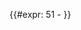 <!--

-->{{#expr: 51 - {{colevel/find first
|{{{50|}}}<!--
-->|{{{49|}}}<!--
-->|{{{48|}}}<!--
-->|{{{47|}}}<!--
-->|{{{46|}}}<!--
-->|{{{45|}}}<!--
-->|{{{44|}}}<!--
-->|{{{43|}}}<!--
-->|{{{42|}}}<!--
-->|{{{41|}}}<!--
-->|{{{40|}}}<!--
-->|{{{39|}}}<!--
-->|{{{38|}}}<!--
-->|{{{37|}}}<!--
-->|{{{36|}}}<!--
-->|{{{35|}}}<!--
-->|{{{34|}}}<!--
-->|{{{33|}}}<!--
-->|{{{32|}}}<!--
-->|{{{31|}}}<!--
-->|{{{30|}}}<!--
-->|{{{29|}}}<!--
-->|{{{28|}}}<!--
-->|{{{27|}}}<!--
-->|{{{26|}}}<!--
-->|{{{25|}}}<!--
-->|{{{24|}}}<!--
-->|{{{23|}}}<!--
-->|{{{22|}}}<!--
-->|{{{21|}}}<!--
-->|{{{20|}}}<!--
-->|{{{19|}}}<!--
-->|{{{18|}}}<!--
-->|{{{17|}}}<!--
-->|{{{16|}}}<!--
-->|{{{15|}}}<!--
-->|{{{14|}}}<!--
-->|{{{13|}}}<!--
-->|{{{12|}}}<!--
-->|{{{11|}}}<!--
-->|{{{10|}}}<!--
-->|{{{9|}}}<!--
-->|{{{8|}}}<!--
-->|{{{7|}}}<!--
-->|{{{6|}}}<!--
-->|{{{5|}}}<!--
-->|{{{4|}}}<!--
-->|{{{3|}}}<!--
-->|{{{2|}}}<!--
-->|{{{1|}}}<!--
-->}}
}}<noinclude>

{{Documentation|Template:Colevel/find last/doc}}
</noinclude>